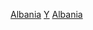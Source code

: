 {{Portal|阿爾巴尼亞}}
{{commonscat|Albania by year}}

[[Category:各年份各國|Albania]]
[[Category:阿爾巴尼亞各時期歷史|Y]]
[[Category:依年份劃分的歐洲|Albania]]